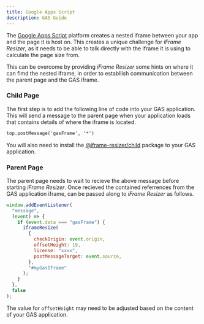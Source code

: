 ```yaml
---
title: Google Apps Script
description: GAS Guide
---
```



The [Google Apps Script](https://www.google.com/script/start/) platform creates a nested iframe between your app and the page it is host on. This creates a unique challenge for _iFrame Resizer_, as it needs to be able to talk directly with the iframe it is using to calculate the page size from.

This can be overcome by providing _iFrame Resizer_ some hints on where it can fimd the nested iframe, in order to establlish communication between the parent page and the GAS iframe.

### Child Page

The first step is to add the following line of code into your GAS application. This will send a message to the parent page when your application loads that contains details of where the iframe is located.

```html
top.postMessage('gasFrame', '*')
```

You will also need to install the [@iframe-resizer/child](../../getting_started/#child-page-setup) package to your GAS application.

### Parent Page

The parent page needs to wait to recieve the above message before starting _iFrame Resizer_. Once recieved the contained referrences from the GAS application iframe, can be passed along to _iFrame Resizer_ as follows.

```js
window.addEventListener(
  "message",
  (event) => {
    if (event.data === "gasFrame") {
      iframeResize(
        {
          checkOrigin: event.origin,
          offsetHeight: 19,
          license: "xxxx",
          postMessageTarget: event.source,
        },
        "#myGasIframe"
      );
    }
  },
  false
);
```

The value for `offsetHeight` may need to be adjusted based on the content of your GAS application.

<License />
